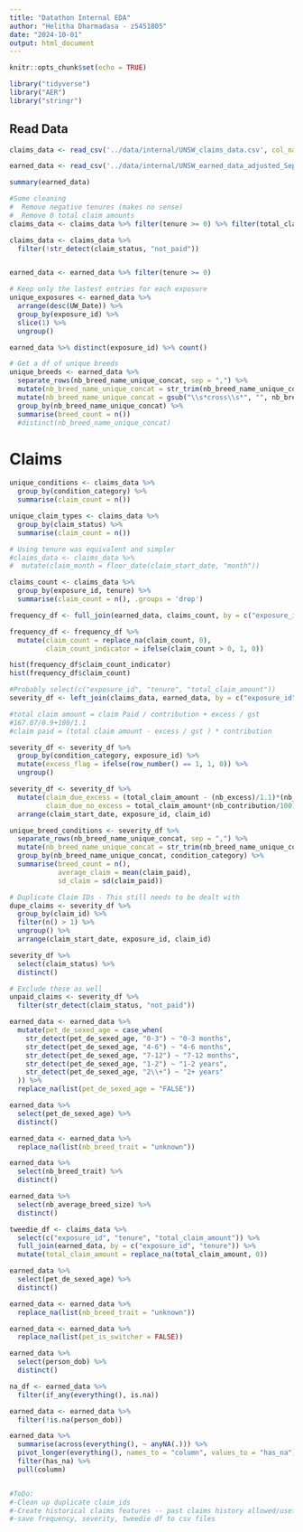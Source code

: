 ```yaml
---
title: "Datathon Internal EDA"
author: "Helitha Dharmadasa - z5451805"
date: "2024-10-01"
output: html_document
---
```


```r
knitr::opts_chunk$set(echo = TRUE)
```

```r
library("tidyverse")
library("AER")
library("stringr")
```

## Read Data

```r
claims_data <- read_csv('../data/internal/UNSW_claims_data.csv', col_names = TRUE)

earned_data <- read_csv('../data/internal/UNSW_earned_data_adjusted_Sep27.csv', col_names = TRUE)
```

```r
summary(earned_data)
```


```r
#Some cleaning
#  Remove negative tenures (makes no sense)
#  Remove 0 total claim amounts
claims_data <- claims_data %>% filter(tenure >= 0) %>% filter(total_claim_amount > 0)

claims_data <- claims_data %>%
  filter(!str_detect(claim_status, "not_paid"))


earned_data <- earned_data %>% filter(tenure >= 0)
```


```r
# Keep only the lastest entries for each exposure
unique_exposures <- earned_data %>%
  arrange(desc(UW_Date)) %>%  
  group_by(exposure_id) %>%      
  slice(1) %>%                 
  ungroup() 

earned_data %>% distinct(exposure_id) %>% count()
```


```r
# Get a df of unique breeds
unique_breeds <- earned_data %>%
  separate_rows(nb_breed_name_unique_concat, sep = ",") %>%
  mutate(nb_breed_name_unique_concat = str_trim(nb_breed_name_unique_concat)) %>%
  mutate(nb_breed_name_unique_concat = gsub("\\s*cross\\s*", "", nb_breed_name_unique_concat)) %>%
  group_by(nb_breed_name_unique_concat) %>%
  summarise(breed_count = n())
  #distinct(nb_breed_name_unique_concat) 
```


# Claims

```r
unique_conditions <- claims_data %>% 
  group_by(condition_category) %>% 
  summarise(claim_count = n())
```


```r
unique_claim_types <- claims_data %>% 
  group_by(claim_status) %>% 
  summarise(claim_count = n())
```


```r
# Using tenure was equivalent and simpler
#claims_data <- claims_data %>%
#  mutate(claim_month = floor_date(claim_start_date, "month"))

claims_count <- claims_data %>% 
  group_by(exposure_id, tenure) %>% 
  summarise(claim_count = n(), .groups = 'drop')
```

```r
frequency_df <- full_join(earned_data, claims_count, by = c("exposure_id", "tenure"))

frequency_df <- frequency_df %>%
  mutate(claim_count = replace_na(claim_count, 0),
         claim_count_indicator = ifelse(claim_count > 0, 1, 0))
```

```r
hist(frequency_df$claim_count_indicator) 
hist(frequency_df$claim_count) 
```

```r
#Probably select(c("exposure_id", "tenure", "total_claim_amount"))
severity_df <- left_join(claims_data, earned_data, by = c("exposure_id", "tenure"))

#total claim amount = claim Paid / contribution + excess / gst
#167.07/0.9+100/1.1
#claim paid = (total claim amount - excess / gst ) * contribution

severity_df <- severity_df %>%
  group_by(condition_category, exposure_id) %>%
  mutate(excess_flag = ifelse(row_number() == 1, 1, 0)) %>%
  ungroup()

severity_df <- severity_df %>% 
  mutate(claim_due_excess = (total_claim_amount - (nb_excess)/1.1)*(nb_contribution/100),
         claim_due_no_excess = total_claim_amount*(nb_contribution/100)) %>%
  arrange(claim_start_date, exposure_id, claim_id) 
```

```r
unique_breed_conditions <- severity_df %>%
  separate_rows(nb_breed_name_unique_concat, sep = ",") %>%
  mutate(nb_breed_name_unique_concat = str_trim(nb_breed_name_unique_concat)) %>%
  group_by(nb_breed_name_unique_concat, condition_category) %>%
  summarise(breed_count = n(),
            average_claim = mean(claim_paid),
            sd_claim = sd(claim_paid))
```


```r
# Duplicate Claim IDs - This still needs to be dealt with
dupe_claims <- severity_df %>%
  group_by(claim_id) %>%
  filter(n() > 1) %>%
  ungroup() %>%
  arrange(claim_start_date, exposure_id, claim_id) 
```

```r
severity_df %>% 
  select(claim_status) %>%
  distinct()

# Exclude these as well
unpaid_claims <- severity_df %>%
  filter(str_detect(claim_status, "not_paid"))


```

```r
earned_data <- earned_data %>%
  mutate(pet_de_sexed_age = case_when(
    str_detect(pet_de_sexed_age, "0-3") ~ "0-3 months",
    str_detect(pet_de_sexed_age, "4-6") ~ "4-6 months",
    str_detect(pet_de_sexed_age, "7-12") ~ "7-12 months",
    str_detect(pet_de_sexed_age, "1-2") ~ "1-2 years",
    str_detect(pet_de_sexed_age, "2\\+") ~ "2+ years"
  )) %>%
  replace_na(list(pet_de_sexed_age = "FALSE"))
```

```r
earned_data %>% 
  select(pet_de_sexed_age) %>%
  distinct()
```

```r
earned_data <- earned_data %>%
  replace_na(list(nb_breed_trait = "unknown"))
```


```r
earned_data %>% 
  select(nb_breed_trait) %>%
  distinct()
```
```r
earned_data %>% 
  select(nb_average_breed_size) %>%
  distinct()
```


```r
tweedie_df <- claims_data %>% 
  select(c("exposure_id", "tenure", "total_claim_amount")) %>%
  full_join(earned_data, by = c("exposure_id", "tenure")) %>%
  mutate(total_claim_amount = replace_na(total_claim_amount, 0))
```


```r
earned_data %>%
  select(pet_de_sexed_age) %>%
  distinct()
```
```r
earned_data <- earned_data %>%
  replace_na(list(nb_breed_trait = "unknown"))

earned_data <- earned_data %>%
  replace_na(list(pet_is_switcher = FALSE))
```

```r
earned_data %>%
  select(person_dob) %>%
  distinct()
```

```r
na_df <- earned_data %>%
  filter(if_any(everything(), is.na))

earned_data <- earned_data %>%
  filter(!is.na(person_dob))
```


```r
earned_data %>%
  summarise(across(everything(), ~ anyNA(.))) %>%
  pivot_longer(everything(), names_to = "column", values_to = "has_na") %>%
  filter(has_na) %>%
  pull(column)
```

```r

```




```r
#ToDo:
#-Clean up duplicate claim_ids
#-Create historical claims features -- past claims history allowed/useful for preds
#-save frequency, severity, tweedie df to csv files
```















